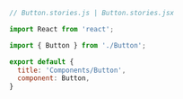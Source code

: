 ```js
// Button.stories.js | Button.stories.jsx

import React from 'react';

import { Button } from './Button';

export default {
  title: 'Components/Button',
  component: Button,
}
```
